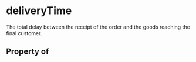   

# deliveryTime

The total delay between the receipt of the order and the goods reaching the final customer.

## Property of



